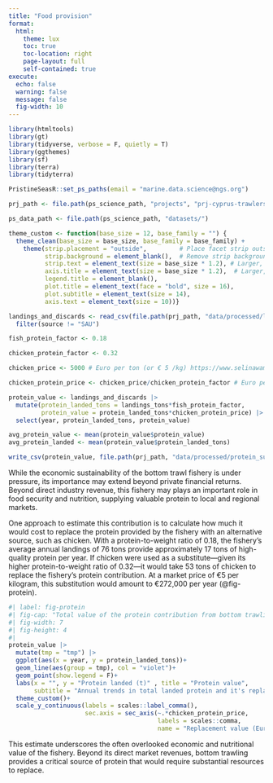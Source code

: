 ```yaml
---
title: "Food provision"
format: 
  html:
    theme: lux
    toc: true
    toc-location: right
    page-layout: full
    self-contained: true
execute:
  echo: false
  warning: false
  message: false
  fig-width: 10
---
```


```r
library(htmltools)
library(gt)
library(tidyverse, verbose = F, quietly = T)
library(ggthemes)
library(sf)
library(terra)
library(tidyterra)

PristineSeasR::set_ps_paths(email = "marine.data.science@ngs.org")

prj_path <- file.path(ps_science_path, "projects", "prj-cyprus-trawlers")

ps_data_path <- file.path(ps_science_path, "datasets/")

theme_custom <- function(base_size = 12, base_family = "") {
  theme_clean(base_size = base_size, base_family = base_family) +
    theme(strip.placement = "outside",         # Place facet strip outside
          strip.background = element_blank(),  # Remove strip background
          strip.text = element_text(size = base_size * 1.2), # Larger, bold strip text
          axis.title = element_text(size = base_size * 1.2),  # Larger, bold axis titles
          legend.title = element_blank(),
          plot.title = element_text(face = "bold", size = 16),
          plot.subtitle = element_text(size = 14),
          axis.text = element_text(size = 10))}
```

```r
landings_and_discards <- read_csv(file.path(prj_path, "data/processed/landings_and_discards_summary.csv")) |> 
  filter(source != "SAU")

fish_protein_factor <- 0.18

chicken_protein_factor <- 0.32

chicken_price <- 5000 # Euro per ton (or € 5 /kg) https://www.selinawamucii.com/insights/prices/cyprus/chicken-meat/

chicken_protein_price <- chicken_price/chicken_protein_factor # Euro per ton of chicken protein

protein_value <- landings_and_discards |> 
  mutate(protein_landed_tons = landings_tons*fish_protein_factor,
         protein_value = protein_landed_tons*chicken_protein_price) |> 
  select(year, protein_landed_tons, protein_value)

avg_protein_value <- mean(protein_value$protein_value)
avg_protein_landed <- mean(protein_value$protein_landed_tons)

write_csv(protein_value, file.path(prj_path, "data/processed/protein_summary.csv"))
```

While the economic sustainability of the bottom trawl fishery is under pressure, its importance may extend beyond private financial returns. Beyond direct industry revenue, this fishery may plays an important role in food security and nutrition, supplying valuable protein to local and regional markets. 

One approach to estimate this contribution is to calculate how much it would cost to replace the protein provided by the fishery with an alternative source, such as chicken. With a protein-to-weight ratio of 0.18, the fishery’s average annual landings of 76 tons provide approximately 17 tons of high-quality protein per year. If chicken were used as a substitute—given its higher protein-to-weight ratio of 0.32—it would take 53 tons of chicken to replace the fishery’s protein contribution. At a market price of €5 per kilogram, this substitution would amount to €272,000 per year (@fig-protein).

```r
#| label: fig-protein
#| fig-cap: "Total value of the protein contribution from bottom trawling (2016 - 2020)"
#| fig-width: 7
#| fig-height: 4
#| 
protein_value |> 
  mutate(tmp = "tmp") |> 
  ggplot(aes(x = year, y = protein_landed_tons))+
  geom_line(aes(group = tmp), col = "violet")+
  geom_point(show.legend = F)+
  labs(x = "", y = "Protein landed (t)" , title = "Protein value",
       subtitle = "Annual trends in total landed protein and it's replacement value (2016 - 2022)")+
  theme_custom()+
  scale_y_continuous(labels = scales::label_comma(),
                     sec.axis = sec_axis(~.*chicken_protein_price, 
                                         labels = scales::comma,
                                         name = "Replacement value (Euro)"))
```

This estimate underscores the often overlooked economic and nutritional value of the fishery. Beyond its direct market revenues, bottom trawling provides a critical source of protein that would require substantial resources to replace.
